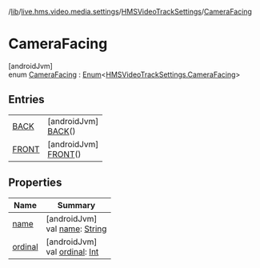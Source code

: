 /[lib](/api-reference/android/v2/home/content)/[live.hms.video.media.settings](../../index)/[HMSVideoTrackSettings](../index)/[CameraFacing](index)

# CameraFacing

[androidJvm]\
enum [CameraFacing](index) : [Enum](https://kotlinlang.org/api/latest/jvm/stdlib/kotlin/-enum/index.html)<[HMSVideoTrackSettings.CameraFacing](index)>

## Entries

|                           |                                               |
| ------------------------- | --------------------------------------------- |
| [BACK](-b-a-c-k/index)    | [androidJvm]<br />[BACK](-b-a-c-k/index)()    |
| [FRONT](-f-r-o-n-t/index) | [androidJvm]<br />[FRONT](-f-r-o-n-t/index)() |

## Properties

| Name                                                    | Summary                                                                                                                                                     |
| ------------------------------------------------------- | ----------------------------------------------------------------------------------------------------------------------------------------------------------- |
| [name](index#1970051516%2FProperties%2F-1973928616)     | [androidJvm]<br />val [name](index#1970051516%2FProperties%2F-1973928616): [String](https://kotlinlang.org/api/latest/jvm/stdlib/kotlin/-string/index.html) |
| [ordinal](index#-1449057278%2FProperties%2F-1973928616) | [androidJvm]<br />val [ordinal](index#-1449057278%2FProperties%2F-1973928616): [Int](https://kotlinlang.org/api/latest/jvm/stdlib/kotlin/-int/index.html)   |
